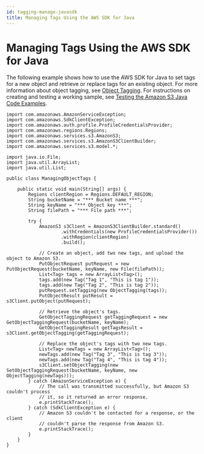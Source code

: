 ```yaml
---
id: tagging-manage-javasdk
title: Managing Tags Using the AWS SDK for Java
---
```

# Managing Tags Using the AWS SDK for Java<a name="tagging-manage-javasdk"></a>

The following example shows how to use the AWS SDK for Java to set tags for a new object and retrieve or replace tags for an existing object\. For more information about object tagging, see [Object Tagging](object-tagging.md)\. For instructions on creating and testing a working sample, see [Testing the Amazon S3 Java Code Examples](UsingTheMPJavaAPI.md#TestingJavaSamples)\. 

```
import com.amazonaws.AmazonServiceException;
import com.amazonaws.SdkClientException;
import com.amazonaws.auth.profile.ProfileCredentialsProvider;
import com.amazonaws.regions.Regions;
import com.amazonaws.services.s3.AmazonS3;
import com.amazonaws.services.s3.AmazonS3ClientBuilder;
import com.amazonaws.services.s3.model.*;

import java.io.File;
import java.util.ArrayList;
import java.util.List;

public class ManagingObjectTags {

    public static void main(String[] args) {
        Regions clientRegion = Regions.DEFAULT_REGION;
        String bucketName = "*** Bucket name ***";
        String keyName = "*** Object key ***";
        String filePath = "*** File path ***";

        try {
            AmazonS3 s3Client = AmazonS3ClientBuilder.standard()
                    .withCredentials(new ProfileCredentialsProvider())
                    .withRegion(clientRegion)
                    .build();

            // Create an object, add two new tags, and upload the object to Amazon S3.
            PutObjectRequest putRequest = new PutObjectRequest(bucketName, keyName, new File(filePath));
            List<Tag> tags = new ArrayList<Tag>();
            tags.add(new Tag("Tag 1", "This is tag 1"));
            tags.add(new Tag("Tag 2", "This is tag 2"));
            putRequest.setTagging(new ObjectTagging(tags));
            PutObjectResult putResult = s3Client.putObject(putRequest);

            // Retrieve the object's tags.
            GetObjectTaggingRequest getTaggingRequest = new GetObjectTaggingRequest(bucketName, keyName);
            GetObjectTaggingResult getTagsResult = s3Client.getObjectTagging(getTaggingRequest);

            // Replace the object's tags with two new tags.
            List<Tag> newTags = new ArrayList<Tag>();
            newTags.add(new Tag("Tag 3", "This is tag 3"));
            newTags.add(new Tag("Tag 4", "This is tag 4"));
            s3Client.setObjectTagging(new SetObjectTaggingRequest(bucketName, keyName, new ObjectTagging(newTags)));
        } catch (AmazonServiceException e) {
            // The call was transmitted successfully, but Amazon S3 couldn't process 
            // it, so it returned an error response.
            e.printStackTrace();
        } catch (SdkClientException e) {
            // Amazon S3 couldn't be contacted for a response, or the client
            // couldn't parse the response from Amazon S3.
            e.printStackTrace();
        }
    }
}
```